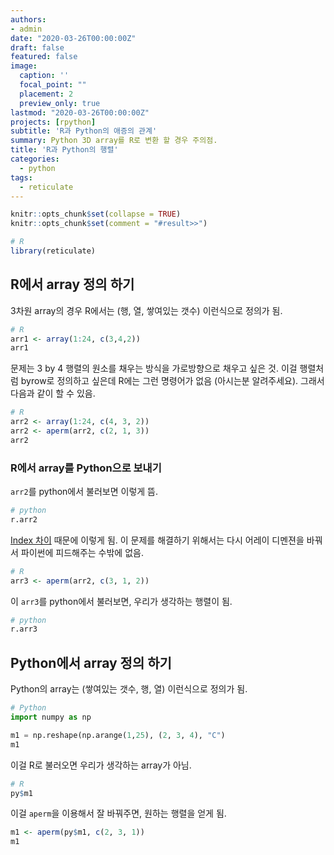 ```yaml
---
authors:
- admin
date: "2020-03-26T00:00:00Z"
draft: false
featured: false
image:
  caption: ''
  focal_point: ""
  placement: 2
  preview_only: true
lastmod: "2020-03-26T00:00:00Z"
projects: [rpython]
subtitle: 'R과 Python의 애증의 관계'
summary: Python 3D array를 R로 변환 할 경우 주의점.
title: 'R과 Python의 행렬'
categories:
  - python
tags:
  - reticulate
---
```


```r
knitr::opts_chunk$set(collapse = TRUE)
knitr::opts_chunk$set(comment = "#result>>")
```

```r
# R
library(reticulate)
```


## R에서 array 정의 하기

3차원 array의 경우 R에서는 (행, 열, 쌓여있는 갯수) 이런식으로 정의가 됨.

```r
# R
arr1 <- array(1:24, c(3,4,2))
arr1
```

문제는 3 by 4 행렬의 원소를 채우는 방식을 가로방향으로 채우고 싶은 것. 이걸 행렬처럼 byrow로 정의하고 싶은데 R에는 그런 명령어가 없음 (아시는분 알려주세요). 그래서 다음과 같이 할 수 있음. 

```r
# R
arr2 <- array(1:24, c(4, 3, 2))
arr2 <- aperm(arr2, c(2, 1, 3))
arr2
```

### R에서 array를 Python으로 보내기

`arr2`를 python에서 불러보면 이렇게 뜸.


```python
# python
r.arr2
```

[Index 차이](https://rstudio.github.io/reticulate/articles/arrays.html) 때문에 이렇게 됨. 이 문제를 해결하기 위해서는 다시 어레이 디멘젼을 바꿔서 파이썬에 피드해주는 수밖에 없음. 

```r
# R
arr3 <- aperm(arr2, c(3, 1, 2))
```

이 `arr3`를 python에서 불러보면, 우리가 생각하는 행렬이 됨.

```python
# python
r.arr3
```

## Python에서 array 정의 하기

Python의 array는 (쌓여있는 갯수, 행, 열) 이런식으로 정의가 됨.

```python
# Python
import numpy as np

m1 = np.reshape(np.arange(1,25), (2, 3, 4), "C")
m1
```

이걸 R로 불러오면 우리가 생각하는 array가 아님.

```r
# R
py$m1
```

이걸 `aperm`을 이용해서 잘 바꿔주면, 원하는 행렬을 얻게 됨.

```r
m1 <- aperm(py$m1, c(2, 3, 1))
m1
```
